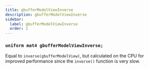 ```yaml
---
title: gbufferModelViewInverse
description: gbufferModelViewInverse
sidebar:
  label: gbufferModelViewInverse
  order: 1
---
```


### `uniform mat4 gbufferModelViewInverse;`

Equal to `inverse(gbufferModelView)`, but calculated on the CPU for improved performance since the `inverse()` function is very slow.
